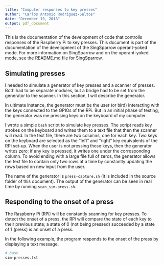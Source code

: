 ```yaml
---
title: "Computer responses to key presses"
author: "Carlos Antonio Rodríguez-Saltos"
date: "December 19, 2018"
output: pdf_document
---
```

This is the documentation of the development of code that controlls responses of the Raspberry Pi to key presses. This document is part of the documentation of the development of the SingSparrow operant-yoked mode. For more information on SingSparrow and on the operant-yoked mode, see the README.md file for SingSparrow.

## Simulating presses
I needed to simulate a generator of key presses and a scanner of presses. Both had to be separate modules, but a bridge had to be set from the generator to the scanner. In this section, I will describe the generator.

In ultimate instance, the generator must be the user (or bird) interacting with the keys connected to the GPIOs of the RPi. But in an initial phase of testing, the generator was me pressing keys on the keyboard of my computer.

I wrote a simple `bash` script to simulate key presses. The script reads key strokes on the keyboard and writes them to a text file that then the scanner will read. In the text file, there are two columns, one for each key. Two keys on the keyboard are selected as the "left" and "right" key equivalents of the RPi set-up. When the user is not pressing those keys, then the generator writes zero; if any key is pressed, it writes one under the corresponding column. To avoid ending with a large file full of zeros, the generator allows the text file to contain only two rows at a time by constantly updating the rows based on new input from the user.

The name of the generator is `press-capture.sh` (it is included in the source folder of this document). The output of the generator can be seen in real time by running `scan_sim-press.sh`.

## Responding to the onset of a press
The Raspberry Pi (RPi) will be constantly scanning for key presses. To detect the onset of a press, the RPi will compare the state of each key to their previous state; a state of 0 (not being pressed) succeeded by a state of 1 (press) is an onset of a press.

In the following example, the program responds to the onset of the press by displaying a text message.

```bash
# bash
sim-presses.txt
```

